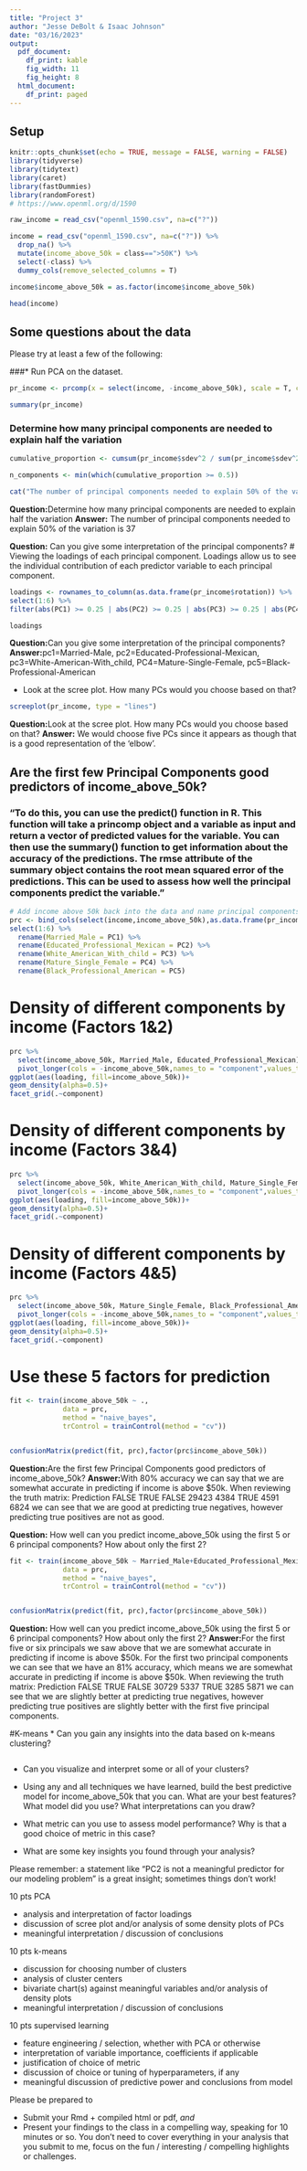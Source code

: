 ```yaml
---
title: "Project 3"
author: "Jesse DeBolt & Isaac Johnson"
date: "03/16/2023"
output:
  pdf_document:
    df_print: kable
    fig_width: 11
    fig_height: 8
  html_document:
    df_print: paged
---
```



## Setup
```r
knitr::opts_chunk$set(echo = TRUE, message = FALSE, warning = FALSE)
library(tidyverse)
library(tidytext)
library(caret)
library(fastDummies)
library(randomForest)
# https://www.openml.org/d/1590

raw_income = read_csv("openml_1590.csv", na=c("?"))

income = read_csv("openml_1590.csv", na=c("?")) %>%
  drop_na() %>%
  mutate(income_above_50k = class==">50K") %>%
  select(-class) %>%
  dummy_cols(remove_selected_columns = T)

income$income_above_50k = as.factor(income$income_above_50k)

head(income)

```

## Some questions about the data

Please try at least a few of the following:

###* Run PCA on the dataset.
```r
pr_income <- prcomp(x = select(income, -income_above_50k), scale = T, center = T)

summary(pr_income)
```


### Determine how many principal components are needed to explain half the variation
```r
cumulative_proportion <- cumsum(pr_income$sdev^2 / sum(pr_income$sdev^2))

n_components <- min(which(cumulative_proportion >= 0.5))

cat("The number of principal components needed to explain 50% of the variation is", n_components)

```
**Question:**Determine how many principal components are needed to explain half the variation
**Answer:** The number of principal components needed to explain 50% of the variation is 37


**Question:** Can you give some interpretation of the principal components?
# Viewing the loadings of each principal component. Loadings allow us to see the individual contribution of each predictor variable to each principal component.
```r
loadings <- rownames_to_column(as.data.frame(pr_income$rotation)) %>%
select(1:6) %>%
filter(abs(PC1) >= 0.25 | abs(PC2) >= 0.25 | abs(PC3) >= 0.25 | abs(PC4) >= 0.25 | abs(PC5) >= 0.25)

loadings

```
**Question:**Can you give some interpretation of the principal components?
**Answer:**pc1=Married-Male, pc2=Educated-Professional-Mexican, pc3=White-American-With_child, PC4=Mature-Single-Female, pc5=Black-Professional-American


* Look at the scree plot. How many PCs would you choose based on that?
```r
screeplot(pr_income, type = "lines")

```
**Question:**Look at the scree plot. How many PCs would you choose based on that?
**Answer:** We would choose five PCs since it appears as though that is a good representation of the 'elbow'.


## Are the first few Principal Components good predictors of income_above_50k?
### "To do this, you can use the predict() function in R. This function will take a princomp object and a variable as input and return a vector of predicted values for the variable. You can then use the summary() function to get information about the accuracy of the predictions. The rmse attribute of the summary object contains the root mean squared error of the predictions. This can be used to assess how well the principal components predict the variable."
```r
# Add income above 50k back into the data and name principal components
prc <- bind_cols(select(income,income_above_50k),as.data.frame(pr_income$x)) %>%
select(1:6) %>% 
  rename(Married_Male = PC1) %>% 
  rename(Educated_Professional_Mexican = PC2) %>% 
  rename(White_American_With_child = PC3) %>% 
  rename(Mature_Single_Female = PC4) %>% 
  rename(Black_Professional_American = PC5)

```


# Density of different components by income (Factors 1&2)
```r
prc %>%
  select(income_above_50k, Married_Male, Educated_Professional_Mexican) %>%
  pivot_longer(cols = -income_above_50k,names_to = "component",values_to = "loading") %>%
ggplot(aes(loading, fill=income_above_50k))+
geom_density(alpha=0.5)+
facet_grid(.~component)

```

# Density of different components by income (Factors 3&4)
```r
prc %>%
  select(income_above_50k, White_American_With_child, Mature_Single_Female) %>%
  pivot_longer(cols = -income_above_50k,names_to = "component",values_to = "loading") %>%
ggplot(aes(loading, fill=income_above_50k))+
geom_density(alpha=0.5)+
facet_grid(.~component)

```

# Density of different components by income (Factors 4&5)
```r
prc %>%
  select(income_above_50k, Mature_Single_Female, Black_Professional_American) %>%
  pivot_longer(cols = -income_above_50k,names_to = "component",values_to = "loading") %>%
ggplot(aes(loading, fill=income_above_50k))+
geom_density(alpha=0.5)+
facet_grid(.~component)

```
# Use these 5 factors for prediction
```r
fit <- train(income_above_50k ~ .,
             data = prc,
             method = "naive_bayes",
             trControl = trainControl(method = "cv"))


confusionMatrix(predict(fit, prc),factor(prc$income_above_50k))

```
**Question:**Are the first few Principal Components good predictors of income_above_50k?
**Answer:**With 80% accuracy we can say that we are somewhat accurate in predicting if income is above $50k. When reviewing the truth matrix:
Prediction FALSE  TRUE
     FALSE 29423  4384
     TRUE   4591  6824
we can see that we are good at predicting true negatives, however predicting true positives are not as good.


**Question:** How well can you predict income_above_50k using the first 5 or 6 principal components? How about only the first 2?
```r
fit <- train(income_above_50k ~ Married_Male+Educated_Professional_Mexican,
             data = prc,
             method = "naive_bayes",
             trControl = trainControl(method = "cv"))


confusionMatrix(predict(fit, prc),factor(prc$income_above_50k))

```
**Question:** How well can you predict income_above_50k using the first 5 or 6 principal components? How about only the first 2?
**Answer:**For the first five or six principals we saw above that we are somewhat accurate in predicting if income is above \$50k. For the first two principal components we can see that we have an 81% accuracy, which means we are somewhat accurate in predicting if income is above \$50k.  When reviewing the truth matrix:
Prediction FALSE  TRUE
     FALSE 30729  5337
     TRUE   3285  5871
we can see that we are slightly better at predicting true negatives, however predicting true positives are slightly better with the first five principal components.


#K-means
* Can you gain any insights into the data based on k-means clustering? 
```r


```



* Can you visualize and interpret some or all of your clusters?



* Using any and all techniques we have learned, build the best predictive model for income_above_50k that you can. What are your best features? What model did you use? What interpretations can you draw?



* What metric can you use to assess model performance? Why is that a good choice of metric in this case?



* What are some key insights you found through your analysis?

Please remember: a statement like "PC2 is not a meaningful predictor for our modeling problem" is a great insight; sometimes things don't work!

10 pts PCA

* analysis and interpretation of factor loadings
* discussion of scree plot and/or analysis of some density plots of PCs
* meaningful interpretation / discussion of conclusions 

10 pts k-means

* discussion for choosing number of clusters
* analysis of cluster centers
* bivariate chart(s) against meaningful variables and/or analysis of density plots
* meaningful interpretation / discussion of conclusions 

10 pts supervised learning

* feature engineering / selection, whether with PCA or otherwise
* interpretation of variable importance, coefficients if applicable
* justification of choice of metric
* discussion of choice or tuning of hyperparameters, if any
* meaningful discussion of predictive power and conclusions from model

Please be prepared to 

* Submit your Rmd + compiled html or pdf, *and*
* Present your findings to the class in a compelling way, speaking for 10 minutes or so. You don't need to cover everything in your analysis that you submit to me, focus on the fun / interesting / compelling highlights or challenges.


```r

```

